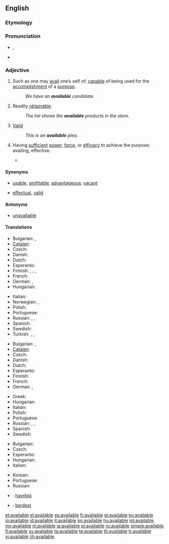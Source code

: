 ==English==

===Etymology===

{{suffix|avail|able}}

===Pronunciation===
* {{IPA|/əˈveɪləb(ə)l/}}, {{SAMPA|/@'veIl@b(@)l/}}
* {{audio|en-us-available.ogg|Audio (US)}}

===Adjective===
{{en-adj}}

# Such as one may [[avail]] one’s self of; [[capable]] of being used for the [[accomplishment]] of a [[purpose]].
#: ''We have an '''available''' candidate.''
# Readily [[obtainable]].
#: ''The list shows the '''available''' products in the store.''
# {{legal}} [[valid|Valid]]
#: ''This is an '''available''' plea.''
# {{archaic}} Having [[sufficient]] [[power]], [[force]], or [[efficacy]] to achieve the purpose; availing, effective.
#* {{quote-book|title=Proceedings - Institution of Mechanical Engineers|section=canal Boat Propulsion|author=Henry Banroft|passage=The different navigations she had to pass through for this purpose were such that only an independent method of propulsion would be available.|year=1897}}

====Synonyms====
* {{sense|such as can be availed of}} [[usable]], [[profitable]], [[advantageous]]; [[vacant]] {{qualifier|of a location}}
* {{sense|legally valid}} [[effectual]], [[valid]]

====Antonyms====
* {{sense|such as can be availed of}} [[unavailable]]

====Translations====
{{trans-top|ready for use}}
* Bulgarian: {{t|bg|годен}},  {{t|bg|полезен}}
* [[Catalan]]: {{t|ca|disponible }}
* Czech: {{t|cs|k dispozici}}
* Danish: {{t|da|tilgængelig}}
* Dutch: {{t+|nl|beschikbaar}}
* Esperanto: {{t-|eo|preta|xs=Esperanto}}
* Finnish: {{t|fi|käytettävä}}, {{t|fi|käytettävissä}} {{t+|fi|oleva}}, {{t-|fi|saatavilla}}, {{t-|fi|käsillä}}
* French: {{t+|fr|disponible}}
* German: {{t+|de|verfügbar}}, {{t+|de|disponibel}}
* Hungarian: {{t|hu|rendelkezésre álló}}
{{trans-mid}}
* Italian: {{t+|it|disponibile}}
* Norwegian: {{t|no|tilgjengelig}},  {{t|no|tilgjengelige|p}}
* Polish: {{t+|pl|wolny|m}}
* Portuguese: {{t+|pt|disponível}}
* Russian: {{t|ru|доступный|tr=dostúpnyj|sc=Cyrl}}, {{t|ru|наличный|tr=nalíčnyj|sc=Cyrl}}, {{t|ru|имеющийся в распоряжении|tr=iméjuščijsja v rasporjažénii|sc=Cyrl}}
* Spanish: {{t+|es|disponible}}
* Swedish: {{t+|sv|tillgänglig}}
* Turkish: {{t+|tr|var}},  {{t|tr|mevcut}},  {{t|tr|kullanıma hazır}}
{{trans-bottom}}

{{trans-top|readily obtainable}}
* Bulgarian: {{t|bg|наличен}},  {{t|bg|разполагаем}}
* [[Catalan]]: {{t|ca|disponible }}
* Czech: {{t-|cs|dostupný|m}}
* Danish: {{t|da|tilgængelig}}
* Dutch: {{t+|nl|beschikbaar}}
* Esperanto: {{t-|eo|havebla|xs=Esperanto}}
* Finnish: {{t-|fi|saatavilla}} {{t+|fi|oleva}}
* French: {{t+|fr|disponible}}
* German: {{t+|de|verfügbar}}, {{t+|de|disponibel}}
{{trans-mid}}
* Greek: {{t+|el|διαθέσιμος|f|tr=diathésimos}}
* Hungarian: {{t+|hu|kapható}}
* Italian: {{t+|it|disponibile}}
* Polish: {{t+|pl|dostępny|m}}
* Portuguese: {{t+|pt|disponível}}
* Russian: {{t+|ru|доступный|m|tr=dostúpnyj}}, {{t|ru|наличный|tr=nalíčnyj|sc=Cyrl}}, {{t|ru|имеющийся в распоряжении|tr=iméjuščijsja v rasporjažénii|sc=Cyrl}}
* Spanish: {{t+|es|disponible}}
* Swedish: {{t+|sv|tillgänglig}}
{{trans-bottom}}

{{trans-top|having sufficient power or efficacy; valid}}
* Bulgarian: {{t+|bg|валиден}}
* Czech: {{t|cs|platný}}
* Esperanto: {{t-|eo|valida|xs=Esperanto}}
* Hungarian: {{t+|hu|érvényes}}
* Italian: {{t+|it|valido}}
{{trans-mid}}
* Korean: {{t|ko|유효한|tr=yuhyohan|sc=Kore}}
* Portuguese: {{t+|pt|válido}}
* Russian: {{t|ru|действительный|tr=dejstvítel’nyj|sc=Cyrl}}
{{trans-bottom}}

{{checktrans-top}}
* {{ttbc|eo}}: [[havebla]]
{{trans-mid}}
* {{ttbc|ku}}: [[berdest]]
{{trans-bottom}}

[[et:available]]
[[el:available]]
[[es:available]]
[[fr:available]]
[[gl:available]]
[[ko:available]]
[[io:available]]
[[id:available]]
[[it:available]]
[[kn:available]]
[[hu:available]]
[[ml:available]]
[[my:available]]
[[nl:available]]
[[ja:available]]
[[pl:available]]
[[ru:available]]
[[simple:available]]
[[fi:available]]
[[sv:available]]
[[ta:available]]
[[te:available]]
[[th:available]]
[[tr:available]]
[[vi:available]]
[[zh:available]]